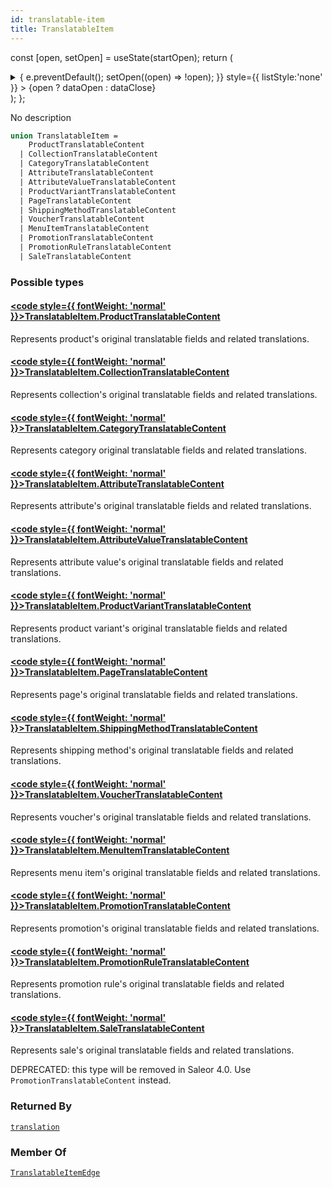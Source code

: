 ```yaml
---
id: translatable-item
title: TranslatableItem
---
```






const [open, setOpen] = useState(startOpen);
return (
<details {...(open ? { open: true } : {})} className="details" style={{ border:'none', boxShadow:'none', background:'var(--ifm-background-color)' }}>
<summary
onClick={(e) => {
e.preventDefault();
setOpen((open) => !open);
}}
style={{ listStyle:'none' }} >
{open ? dataOpen : dataClose}
</summary>
{open && children}
</details>
);
};

No description

```graphql
union TranslatableItem =
    ProductTranslatableContent
  | CollectionTranslatableContent
  | CategoryTranslatableContent
  | AttributeTranslatableContent
  | AttributeValueTranslatableContent
  | ProductVariantTranslatableContent
  | PageTranslatableContent
  | ShippingMethodTranslatableContent
  | VoucherTranslatableContent
  | MenuItemTranslatableContent
  | PromotionTranslatableContent
  | PromotionRuleTranslatableContent
  | SaleTranslatableContent
```

### Possible types

#### [<code style={{ fontWeight: 'normal' }}>TranslatableItem.<b>ProductTranslatableContent</b></code>](../../../api-reference/products/objects/product-translatable-content.mdx) <Badge class="badge badge--secondary" text="object"/> <Badge class="badge badge--secondary" text="products"/>

Represents product's original translatable fields and related translations.

#### [<code style={{ fontWeight: 'normal' }}>TranslatableItem.<b>CollectionTranslatableContent</b></code>](../../../api-reference/products/objects/collection-translatable-content.mdx) <Badge class="badge badge--secondary" text="object"/> <Badge class="badge badge--secondary" text="products"/>

Represents collection's original translatable fields and related translations.

#### [<code style={{ fontWeight: 'normal' }}>TranslatableItem.<b>CategoryTranslatableContent</b></code>](../../../api-reference/products/objects/category-translatable-content.mdx) <Badge class="badge badge--secondary" text="object"/> <Badge class="badge badge--secondary" text="products"/>

Represents category original translatable fields and related translations.

#### [<code style={{ fontWeight: 'normal' }}>TranslatableItem.<b>AttributeTranslatableContent</b></code>](../../../api-reference/attributes/objects/attribute-translatable-content.mdx) <Badge class="badge badge--secondary" text="object"/> <Badge class="badge badge--secondary" text="attributes"/>

Represents attribute's original translatable fields and related translations.

#### [<code style={{ fontWeight: 'normal' }}>TranslatableItem.<b>AttributeValueTranslatableContent</b></code>](../../../api-reference/attributes/objects/attribute-value-translatable-content.mdx) <Badge class="badge badge--secondary" text="object"/> <Badge class="badge badge--secondary" text="attributes"/>

Represents attribute value's original translatable fields and related translations.

#### [<code style={{ fontWeight: 'normal' }}>TranslatableItem.<b>ProductVariantTranslatableContent</b></code>](../../../api-reference/products/objects/product-variant-translatable-content.mdx) <Badge class="badge badge--secondary" text="object"/> <Badge class="badge badge--secondary" text="products"/>

Represents product variant's original translatable fields and related translations.

#### [<code style={{ fontWeight: 'normal' }}>TranslatableItem.<b>PageTranslatableContent</b></code>](../../../api-reference/pages/objects/page-translatable-content.mdx) <Badge class="badge badge--secondary" text="object"/> <Badge class="badge badge--secondary" text="pages"/>

Represents page's original translatable fields and related translations.

#### [<code style={{ fontWeight: 'normal' }}>TranslatableItem.<b>ShippingMethodTranslatableContent</b></code>](../../../api-reference/shipping/objects/shipping-method-translatable-content.mdx) <Badge class="badge badge--secondary" text="object"/> <Badge class="badge badge--secondary" text="shipping"/>

Represents shipping method's original translatable fields and related translations.

#### [<code style={{ fontWeight: 'normal' }}>TranslatableItem.<b>VoucherTranslatableContent</b></code>](../../../api-reference/discounts/objects/voucher-translatable-content.mdx) <Badge class="badge badge--secondary" text="object"/> <Badge class="badge badge--secondary" text="discounts"/>

Represents voucher's original translatable fields and related translations.

#### [<code style={{ fontWeight: 'normal' }}>TranslatableItem.<b>MenuItemTranslatableContent</b></code>](../../../api-reference/menu/objects/menu-item-translatable-content.mdx) <Badge class="badge badge--secondary" text="object"/> <Badge class="badge badge--secondary" text="menu"/>

Represents menu item's original translatable fields and related translations.

#### [<code style={{ fontWeight: 'normal' }}>TranslatableItem.<b>PromotionTranslatableContent</b></code>](../../../api-reference/discounts/objects/promotion-translatable-content.mdx) <Badge class="badge badge--secondary" text="object"/> <Badge class="badge badge--secondary" text="discounts"/>

Represents promotion's original translatable fields and related translations.

#### [<code style={{ fontWeight: 'normal' }}>TranslatableItem.<b>PromotionRuleTranslatableContent</b></code>](../../../api-reference/discounts/objects/promotion-rule-translatable-content.mdx) <Badge class="badge badge--secondary" text="object"/> <Badge class="badge badge--secondary" text="discounts"/>

Represents promotion rule's original translatable fields and related translations.

#### [<code style={{ fontWeight: 'normal' }}>TranslatableItem.<b>SaleTranslatableContent</b></code>](../../../api-reference/discounts/objects/sale-translatable-content.mdx) <Badge class="badge badge--secondary" text="object"/> <Badge class="badge badge--secondary" text="discounts"/>

Represents sale's original translatable fields and related translations.

DEPRECATED: this type will be removed in Saleor 4.0. Use `PromotionTranslatableContent` instead.

### Returned By

[`translation`](../../../api-reference/miscellaneous/queries/translation.mdx) <Badge class="badge badge--secondary" text="query"/>

### Member Of

[`TranslatableItemEdge`](../../../api-reference/miscellaneous/objects/translatable-item-edge.mdx) <Badge class="badge badge--secondary" text="object"/>
